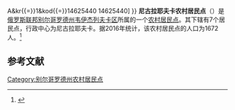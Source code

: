 {{Infobox Settlement
| official_name = 尼古拉耶夫卡农村居民点
| native_name = Николаевское сельское поселение
| settlement_type = [[农村居民点|农村居民点]]
| subdivision_type = [[国家|国家]]
| subdivision_type1 = [[州_(俄罗斯)|州]]
| subdivision_type2 = [[区_(苏联)|区]]
| subdivision_name = {{RUS}}
| subdivision_name1 = [[别尔哥罗德州|别尔哥罗德州]]
| subdivision_name2 = [[韦伊杰列夫卡区|韦伊杰列夫卡区]]
| seat_type = 行政中心
| seat = 尼古拉耶夫卡
| population_as_of=2016
| population_footnotes = <ref name=stat />
| population_total = 1672
| coordinates_display = inline,title
| latd = 50 | latm = 12 | lats = 57 | latNS = N
| longd = 38 | longm = 44 | longs = 06 | longEW = E
| timezone = [[莫斯科时间|MSK]]
| utc_offset = +3
| blank_name = [[俄罗斯市政土地区划代码|OKTMO编码]]
| blank_info = [http://classif.spb.ru/classificators/view/tma.php?st{{=}}A&kr{{=}}1&kod{{=}}14625440 14625440]
}}
'''尼古拉耶夫卡农村居民点'''（{{lang-ru|Николаевское сельское поселение}}）是[[俄罗斯联邦|俄罗斯联邦]][[别尔哥罗德州|别尔哥罗德州]][[韦伊杰列夫卡区|韦伊杰列夫卡区]]所属的一个[[农村居民点|农村居民点]]。其下辖有7个居民点，行政中心为尼古拉耶夫卡。据2016年统计，该农村居民点的人口为1672人。<ref name=stat>{{cite web |url=http://www.gubkinadm.ru/gorod/images/stories/foto/okrug/pasportggo.rar |title=Паспорт Губкинского городского округа на 1 января 2016 года |accessdate=2016-02-02 |archiveurl=https://www.webcitation.org/6ezlnsjoC?url=http://www.gubkinadm.ru/gorod/images/stories/foto/okrug/pasportggo.rar |archivedate=2016-02-02 |language=ru |deadurl=yes }}</ref>

== 参考文献 ==
{{reflist}}

{{Russia-stub}}

[[Category:别尔哥罗德州农村居民点|Category:别尔哥罗德州农村居民点]]
